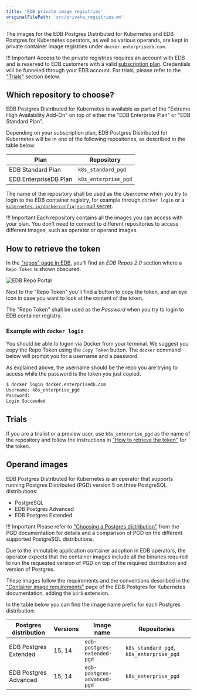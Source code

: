 ```yaml
---
title: 'EDB private image registries'
originalFilePath: 'src/private_registries.md'
---
```


The images for the EDB Postgres Distributed for Kubernetes and EDB Postgres for
Kubernetes operators, as well as various operands, are kept in private
container image registries under `docker.enterprisedb.com`.

!!! Important
    Access to the private registries requires an account with EDB and is
    reserved to EDB customers with a valid [subscription plan](https://www.enterprisedb.com/products/plans-comparison#selfmanagedenterpriseplan).
    Credentials will be funneled through your EDB account.
    For trials, please refer to the ["Trials"](#trials) section below.

## Which repository to choose?

EDB Postgres Distributed for Kubernetes is available as part of the "Extreme
High Availability Add-On" on top of either the "EDB Enterprise Plan" or "EDB
Standard Plan".

Depending on your subscription plan, EDB Postgres Distributed for Kubernetes
will be in one of the following repositories, as described in the table below:

| Plan                  | Repository           |
| --------------------- | -------------------- |
| EDB Standard Plan     | `k8s_standard_pgd`   |
| EDB EnterpriseDB Plan | `k8s_enterprise_pgd` |

The name of the repository shall be used as the *Username* when you try to
login to the EDB container registry, for example through `docker login` or a
[`kubernetes.io/dockerconfigjson` pull secret](https://kubernetes.io/docs/concepts/configuration/secret/#secret-types).

!!! Important
    Each repository contains all the images you can access with your plan.
    You don't need to connect to different repositories to access different
    images, such as operator or operand images.

## How to retrieve the token

In the ["repos" page in EDB](https://www.enterprisedb.com/repos-downloads),
you'll find an *EDB Repos 2.0* section where a `Repo Token` is shown obscured.

![EDB Repo Portal](images/edb-repo-portal.png)

Next to the "Repo Token" you'll find a button to copy the token, and an eye icon
in case you want to look at the content of the token.

The "Repo Token" shall be used as the *Password* when you try to login to EDB
container registry.

### Example with `docker login`

You should be able to logon via Docker from your terminal. We suggest you
copy the Repo Token using the `Copy Token` button. The `docker` command below
will prompt you for a username and a password.

As explained above, the username should be the repo you are trying to access
while the password is the token you just copied.

```sh
$ docker login docker.enterprisedb.com  
Username: k8s_enterprise_pgd
Password: 
Login Succeeded
```

## Trials

If you are a trialist or a preview user, use `k8s_enterprise_pgd` as the name
of the repository and follow the instructions in
["How to retrieve the token"](#how-to-retrieve-the-token) for the token.

## Operand images

EDB Postgres Distributed for Kubernetes is an operator that supports running
Postgres Distributed (PGD) version 5 on three PostgreSQL distributions:

-   PostgreSQL
-   EDB Postgres Advanced
-   EDB Postgres Extended

!!! Important
    Please refer to ["Choosing a Postgres distribution"](https://www.enterprisedb.com/docs/pgd/latest/choosing_server/)
    from the PGD documentation for details and a comparison of PGD on the
    different supported PostgreSQL distributions.

Due to the immutable application container adoption in EDB operators, the
operator expects that the container images include all the binaries required
to run the requested version of PGD on top of the required distribution and
version of Postgres.

These images follow the requirements and the conventions described in the
["Container image requirements"](https://www.enterprisedb.com/docs/postgres_for_kubernetes/latest/container_images/)
page of the EDB Postgres for Kubernetes documentation, adding the `bdr5`
extension.

In the table below you can find the image name prefix for each Postgres distribution:

| Postgres distribution | Versions | Image name                  | Repositories                             |
| --------------------- | -------- | --------------------------- | ---------------------------------------- |
| EDB Postgres Extended | 15, 14   | `edb-postgres-extended-pgd` | `k8s_standard_pgd`, `k8s_enterprise_pgd` |
| EDB Postgres Advanced | 15, 14   | `edb-postgres-advanced-pgd` | `k8s_enterprise_pgd`                     |